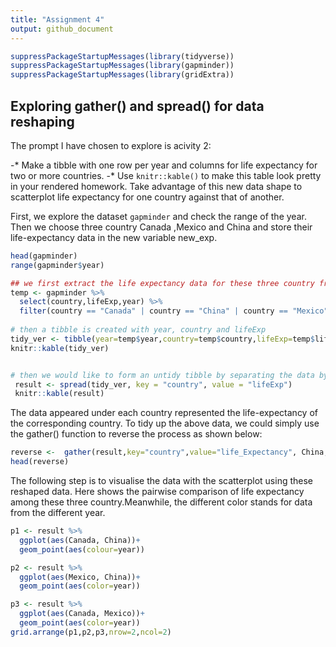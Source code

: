```yaml
---
title: "Assignment 4"
output: github_document
---
```

```r
suppressPackageStartupMessages(library(tidyverse))
suppressPackageStartupMessages(library(gapminder))
suppressPackageStartupMessages(library(gridExtra))
```

## Exploring gather() and spread() for data reshaping
The prompt I have chosen to explore is acivity 2:

-* Make a tibble with one row per year and columns for life expectancy for two or more countries.
-* Use `knitr::kable()` to make this table look pretty in your rendered homework.
Take advantage of this new data shape to scatterplot life expectancy for one country against that of another.




First, we explore the dataset `gapminder` and check the range of the year.
Then we choose three country Canada ,Mexico and China and store their life-expectancy data in the new variable new_exp.
```r
head(gapminder)
range(gapminder$year)

## we first extract the life expectancy data for these three country from the gapminder dataset 
temp <- gapminder %>% 
  select(country,lifeExp,year) %>% 
  filter(country == "Canada" | country == "China" | country == "Mexico") 
 
# then a tibble is created with year, country and lifeExp
tidy_ver <- tibble(year=temp$year,country=temp$country,lifeExp=temp$lifeExp)
knitr::kable(tidy_ver)


# then we would like to form an untidy tibble by separating the data by country
 result <- spread(tidy_ver, key = "country", value = "lifeExp")
 knitr::kable(result)

```

The data appeared under each country represented the life-expectancy of the corresponding country.
To tidy up the above data, we could simply use the gather() function to reverse the process as shown below:

```r
reverse <-  gather(result,key="country",value="life_Expectancy", China, Mexico,Canada)
head(reverse)
```



The following step is to visualise the data with the scatterplot using these reshaped data. 
Here shows the pairwise comparison of life expectancy among these three country.Meanwhile, the different color stands for data from the different year.
```r
p1 <- result %>% 
  ggplot(aes(Canada, China))+
  geom_point(aes(colour=year))

p2 <- result %>% 
  ggplot(aes(Mexico, China))+
  geom_point(aes(color=year))

p3 <- result %>% 
  ggplot(aes(Canada, Mexico))+
  geom_point(aes(color=year))
grid.arrange(p1,p2,p3,nrow=2,ncol=2)
```

